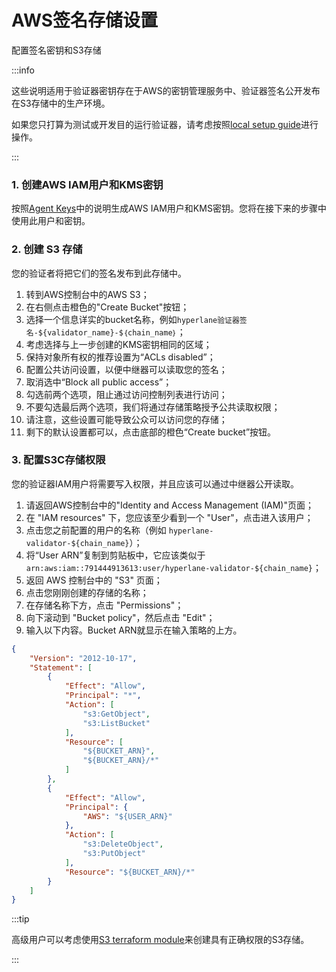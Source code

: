 # AWS签名存储设置

配置签名密钥和S3存储

:::info

这些说明适用于验证器密钥存在于AWS的密钥管理服务中、验证器签名公开发布在S3存储中的生产环境。

如果您只打算为测试或开发目的运行验证器，请考虑按照[local setup guide](../../guides/deploy-hyperlane-local-agents.mdx)进行操作。

:::

### 1. 创建AWS IAM用户和KMS密钥

按照[Agent Keys](../set-up-agent-keys.mdx)中的说明生成AWS IAM用户和KMS密钥。您将在接下来的步骤中使用此用户和密钥。

### 2. 创建 S3 存储

您的验证者将把它们的签名发布到此存储中。

1. 转到AWS控制台中的AWS S3；
2. 在右侧点击橙色的"Create Bucket"按钮；
3. 选择一个信息详实的bucket名称，例如`hyperlane验证器签名-${validator_name}-$｛chain_name｝`；
4. 考虑选择与上一步创建的KMS密钥相同的区域；
5. 保持对象所有权的推荐设置为“ACLs disabled”；
6. 配置公共访问设置，以便中继器可以读取您的签名；
1. 取消选中“Block all public access”；
2. 勾选前两个选项，阻止通过访问控制列表进行访问；
3. 不要勾选最后两个选项，我们将通过存储策略授予公共读取权限；
4. 请注意，这些设置可能导致公众可以访问您的存储；
11. 剩下的默认设置都可以，点击底部的橙色“Create bucket”按钮。

### 3. 配置S3C存储权限

您的验证器IAM用户将需要写入权限，并且应该可以通过中继器公开读取。

1. 请返回AWS控制台中的"Identity and Access Management (IAM)"页面；
2. 在 "IAM resources" 下，您应该至少看到一个 "User"，点击进入该用户；
3. 点击您之前配置的用户的名称（例如 `hyperlane-validator-${chain_name}`）；
4. 将“User ARN”复制到剪贴板中，它应该类似于 `arn:aws:iam::791444913613:user/hyperlane-validator-${chain_name}`；
5. 返回 AWS 控制台中的 "S3" 页面；
6. 点击您刚刚创建的存储的名称；
7. 在存储名称下方，点击 "Permissions"；
8. 向下滚动到 "Bucket policy"，然后点击 "Edit"；
9. 输入以下内容。Bucket ARN就显示在输入策略的上方。

```json
{
    "Version": "2012-10-17",
    "Statement": [
        {
            "Effect": "Allow",
            "Principal": "*",
            "Action": [
                "s3:GetObject",
                "s3:ListBucket"
            ],
            "Resource": [
                "${BUCKET_ARN}",
                "${BUCKET_ARN}/*"
            ]
        },
        {
            "Effect": "Allow",
            "Principal": {
                "AWS": "${USER_ARN}"
            },
            "Action": [
                "s3:DeleteObject",
                "s3:PutObject"
            ],
            "Resource": "${BUCKET_ARN}/*"
        }
    ]
}
```

:::tip

高级用户可以考虑使用[S3 terraform module](../deploy-with-terraform.mdx#iam--kms)来创建具有正确权限的S3存储。

:::

